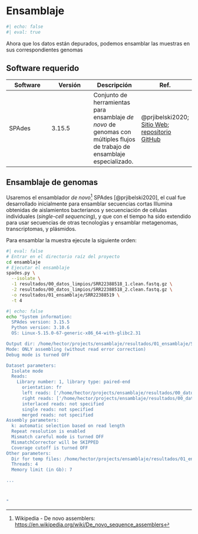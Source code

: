 # Ensamblaje

```r
#| echo: false
#| eval: true
```

Ahora que los datos están depurados, podemos ensamblar las muestras en sus correspondientes genomas

## Software requerido

| Software | Versión | Descripción                                                                                                                | Ref.                                                                                                                     |
|------------------|------------------|-------------------|------------------|
| SPAdes   | 3.15.5  | Conjunto de herramientas para ensamblaje *de novo* de genomas con múltiples flujos de trabajo de ensamblaje especializado. | @prjibelski2020; [Sitio Web](http://cab.spbu.ru/software/spades/); [repositorio GitHub](https://github.com/ablab/spades) |

## Ensamblaje de genomas

Usaremos el ensamblador *de novo*[^1] SPAdes [@prjibelski2020], el cual fue desarrollado inicialmente para ensamblar secuencias cortas Illumina obtenidas de aislamientos bacterianos y secuenciación de células individuales (*single-cell sequencing*), y que con el tiempo ha sido extendido para usar secuencias de otras tecnologías y ensamblar metagenomas, transcriptomas, y plásmidos.

[^1]: Wikipedia - De novo assemblers:  [https://en.wikipedia.org/wiki/De_novo_sequence_assemblers](https://en.wikipedia.org/wiki/De_novo_sequence_assemblers)


Para ensamblar la muestra  ejecute la siguiente orden:

```bash
#| eval: false
# Entrar en el directorio raíz del proyecto 
cd ensamblaje
# Ejecutar el ensamblaje
spades.py \
  --isolate \
  -1 resultados/00_datos_limpios/SRR22388518_1.clean.fastq.gz \
  -2 resultados/00_datos_limpios/SRR22388518_2.clean.fastq.gz \
  -o resultados/01_ensamblaje/SRR22388519 \
  -t 4
```

```bash
#| echo: false
echo "System information:
  SPAdes version: 3.15.5
  Python version: 3.10.6
  OS: Linux-5.15.0-67-generic-x86_64-with-glibc2.31

Output dir: /home/hector/projects/ensamblaje/resultados/01_ensamblaje/SRR22388519
Mode: ONLY assembling (without read error correction)
Debug mode is turned OFF

Dataset parameters:
  Isolate mode
  Reads:
    Library number: 1, library type: paired-end
      orientation: fr
      left reads: ['/home/hector/projects/ensamblaje/resultados/00_datos_limpios/SRR22388518_1.clean.fastq.gz']
      right reads: ['/home/hector/projects/ensamblaje/resultados/00_datos_limpios/SRR22388518_2.clean.fastq.gz']
      interlaced reads: not specified
      single reads: not specified
      merged reads: not specified
Assembly parameters:
  k: automatic selection based on read length
  Repeat resolution is enabled
  Mismatch careful mode is turned OFF
  MismatchCorrector will be SKIPPED
  Coverage cutoff is turned OFF
Other parameters:
  Dir for temp files: /home/hector/projects/ensamblaje/resultados/01_ensamblaje/SRR22388519/tmp
  Threads: 4
  Memory limit (in Gb): 7

...



"
```


